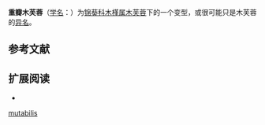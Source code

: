 {{Infraspeciesbox
| image = 
| image_caption = 
| status = 
| status_system = 
| genus = Hibiscus
| species =mutabilis
| species link= 木芙蓉
| forma = plenus
| authority = [[S.Y.Hu|S.Y.Hu]], 1955
| synonyms = 
}}

'''重瓣木芙蓉'''（[[学名|学名]]：{{lang|la|'''''Hibiscus mutabilis'' f. ''plenus'''''}}）为[[锦葵科|锦葵科]][[木槿属|木槿属]][[木芙蓉|木芙蓉]]下的一个变型，或很可能只是木芙蓉的[[异名|异名]]。{{r|CPNI|theplantlist}}

== 参考文献 ==
{{reflist|refs=<ref name=theplantlist>[http://www.theplantlist.org/tpl1.1/record/tro-19603512 ''Hibiscus mutabilis'' f. ''plenus'' S.Y. Hu]. In: ''The Plant List'' (2013). Version 1.1. Published on the Internet; http://www.theplantlist.org/ [2018-1-13].</ref>
<ref name=CPNI>{{CPNI| zh=重瓣木芙蓉 | id=275-22012 | binomial=Hibiscus mutabilis | authority=(Andr.) S. Y. Hu | form=plenus | accessdate=2013-01-17}}
</ref>}}

== 扩展阅读 ==
{{refbegin}}
* {{wikispecies-inline|Hibiscus mutabilis f. plenus|重瓣木芙蓉}}
{{refend}}

{{plant-stub}}

[[Category:木槿属|mutabilis]]